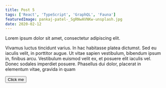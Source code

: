 ```yaml
---
title: Post 5
tags: ['React', 'TypeScript', 'GraphQL', 'Fauna']
featuredImage: pankaj-patel-_SgRNwAVNKw-unsplash.jpg
date: 2020-02-12
---
```


Lorem ipsum dolor sit amet, consectetur adipiscing elit.

Vivamus luctus tincidunt varius. In hac habitasse platea dictumst. Sed eu iaculis velit, in porttitor augue. Ut vitae
sapien vestibulum, bibendum ipsum in, finibus arcu. Vestibulum euismod velit ex, et posuere elit iaculis vel. Donec
sodales imperdiet posuere. Phasellus dui dolor, placerat in elementum vitae, gravida in quam

<Button>Click me</Button>
